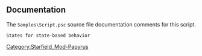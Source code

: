 {{Script_Member_Summary
| title = Active
| script = [[SFM:Script-Samples:Script|Samples:Script]]
| name = [[SFM:Script-Samples:Script/Active|Active]]
| kind = State
| documentation = States for state-based behavior
}}


== Documentation ==
The <code>Samples\Script.psc</code> source file documentation comments for this script.

<source>
States for state-based behavior
</source>




[[Category:Starfield_Mod-Papyrus]]
